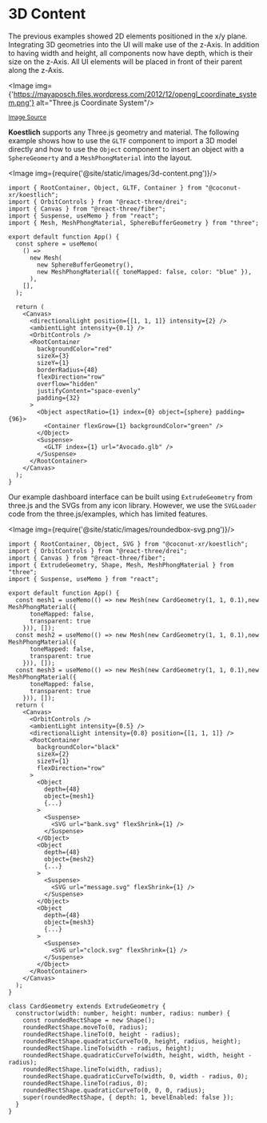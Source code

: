 
# 3D Content

The previous examples showed 2D elements positioned in the x/y plane. Integrating 3D geometries into the UI will make use of the z-Axis. In addition to having width and height, all components now have depth, which is their size on the z-Axis. All UI elements will be placed in front of their parent along the z-Axis.

<Image img={'https://mayaposch.files.wordpress.com/2012/12/opengl_coordinate_system.png'} alt="Three.js Coordinate System"/>

[<small>Image Source</small>](https://mayaposch.wordpress.com/2012/12/17/on-the-coordinate-system-of-qgraphicsscene-in-qt/opengl_coordinate_system/)

**Koestlich** supports any Three.js geometry and material. The following example shows how to use the `GLTF` component to import a 3D model directly and how to use the `Object` component to insert an object with a `SphereGeomerty` and a `MeshPhongMaterial` into the layout.

<CodesandboxEmbed path="koestlich-3d-content-153ljq"/>

<Image img={require('@site/static/images/3d-content.png')}/>

```tsx
import { RootContainer, Object, GLTF, Container } from "@coconut-xr/koestlich";
import { OrbitControls } from "@react-three/drei";
import { Canvas } from "@react-three/fiber";
import { Suspense, useMemo } from "react";
import { Mesh, MeshPhongMaterial, SphereBufferGeometry } from "three";

export default function App() {
  const sphere = useMemo(
    () =>
      new Mesh(
        new SphereBufferGeometry(),
        new MeshPhongMaterial({ toneMapped: false, color: "blue" }),
      ),
    [],
  );

  return (
    <Canvas>
      <directionalLight position={[1, 1, 1]} intensity={2} />
      <ambientLight intensity={0.1} />
      <OrbitControls />
      <RootContainer
        backgroundColor="red"
        sizeX={3}
        sizeY={1}
        borderRadius={48}
        flexDirection="row"
        overflow="hidden"
        justifyContent="space-evenly"
        padding={32}
      >
        <Object aspectRatio={1} index={0} object={sphere} padding={96}>
          <Container flexGrow={1} backgroundColor="green" />
        </Object>
        <Suspense>
          <GLTF index={1} url="Avocado.glb" />
        </Suspense>
      </RootContainer>
    </Canvas>
  );
}
```

Our example dashboard interface can be built using `ExtrudeGeometry` from three.js and the SVGs from any icon library. However, we use the `SVGLoader` code from the three.js/examples, which has limited features.

<CodesandboxEmbed path="koestlich-rounded-box-svg-1r3myd"/>

<Image img={require('@site/static/images/roundedbox-svg.png')}/>

```tsx
import { RootContainer, Object, SVG } from "@coconut-xr/koestlich";
import { OrbitControls } from "@react-three/drei";
import { Canvas } from "@react-three/fiber";
import { ExtrudeGeometry, Shape, Mesh, MeshPhongMaterial } from "three";
import { Suspense, useMemo } from "react";

export default function App() {
  const mesh1 = useMemo(() => new Mesh(new CardGeometry(1, 1, 0.1),new MeshPhongMaterial({
      toneMapped: false,
      transparent: true
    })), []);
  const mesh2 = useMemo(() => new Mesh(new CardGeometry(1, 1, 0.1),new MeshPhongMaterial({
      toneMapped: false,
      transparent: true
    })), []);
  const mesh3 = useMemo(() => new Mesh(new CardGeometry(1, 1, 0.1),new MeshPhongMaterial({
      toneMapped: false,
      transparent: true
    })), []);
  return (
    <Canvas>
      <OrbitControls />
      <ambientLight intensity={0.5} />
      <directionalLight intensity={0.8} position={[1, 1, 1]} />
      <RootContainer
        backgroundColor="black"
        sizeX={2}
        sizeY={1}
        flexDirection="row"
      >
        <Object
          depth={48}
          object={mesh1}
          {...}
        >
          <Suspense>
            <SVG url="bank.svg" flexShrink={1} />
          </Suspense>
        </Object>
        <Object
          depth={48}
          object={mesh2}
          {...}
        >
          <Suspense>
            <SVG url="message.svg" flexShrink={1} />
          </Suspense>
        </Object>
        <Object
          depth={48}
          object={mesh3}
          {...}
        >
          <Suspense>
            <SVG url="clock.svg" flexShrink={1} />
          </Suspense>
        </Object>
      </RootContainer>
    </Canvas>
  );
}

class CardGeometry extends ExtrudeGeometry {
  constructor(width: number, height: number, radius: number) {
    const roundedRectShape = new Shape();
    roundedRectShape.moveTo(0, radius);
    roundedRectShape.lineTo(0, height - radius);
    roundedRectShape.quadraticCurveTo(0, height, radius, height);
    roundedRectShape.lineTo(width - radius, height);
    roundedRectShape.quadraticCurveTo(width, height, width, height - radius);
    roundedRectShape.lineTo(width, radius);
    roundedRectShape.quadraticCurveTo(width, 0, width - radius, 0);
    roundedRectShape.lineTo(radius, 0);
    roundedRectShape.quadraticCurveTo(0, 0, 0, radius);
    super(roundedRectShape, { depth: 1, bevelEnabled: false });
  }
}
```
